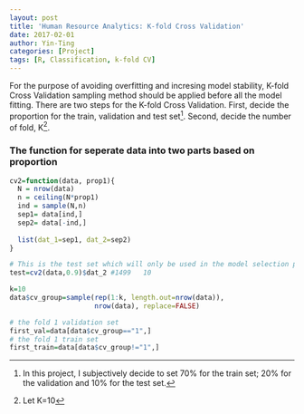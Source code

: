 ```yaml
---
layout: post
title: 'Human Resource Analytics: K-fold Cross Validation'
date: 2017-02-01
author: Yin-Ting 
categories: [Project]
tags: [R, Classification, k-fold CV]
---
```

For the purpose of avoiding overfitting and incresing model stability, K-fold Cross Validation sampling method should be applied before all the model fitting. There are two steps for the K-fold Cross Validation. First, decide the proportion for the train, validation and test set[^1]. Second, decide the number of fold, K[^2]. 

[^1]: In this project, I subjectively decide to set 70% for the train set; 20% for the validation and 10% for the test set. 

### The function for seperate data into two parts based on proportion
```r
cv2=function(data, prop1){
  N = nrow(data)
  n = ceiling(N*prop1)
  ind = sample(N,n)
  sep1= data[ind,]
  sep2= data[-ind,]
  
  list(dat_1=sep1, dat_2=sep2)
}
```

```r
# This is the test set which will only be used in the model selection part. 
test=cv2(data,0.9)$dat_2 #1499   10
```

[^2]: Let K=10

```r
k=10
data$cv_group=sample(rep(1:k, length.out=nrow(data)), 
                     nrow(data), replace=FALSE)

# the fold 1 validation set
first_val=data[data$cv_group=="1",]
# the fold 1 train set 
first_train=data[data$cv_group!="1",]
```
